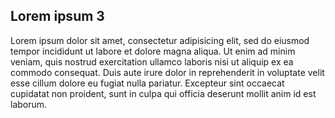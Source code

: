 == Lorem ipsum 3 {{LoremIpsum3}} ==
Lorem ipsum dolor sit amet, consectetur adipisicing elit, sed do eiusmod tempor incididunt ut labore et dolore magna aliqua. Ut enim ad minim veniam, quis nostrud exercitation ullamco laboris nisi ut aliquip ex ea commodo consequat. Duis aute irure dolor in reprehenderit in voluptate velit esse cillum dolore eu fugiat nulla pariatur. Excepteur sint occaecat cupidatat non proident, sunt in culpa qui officia deserunt mollit anim id est laborum.
